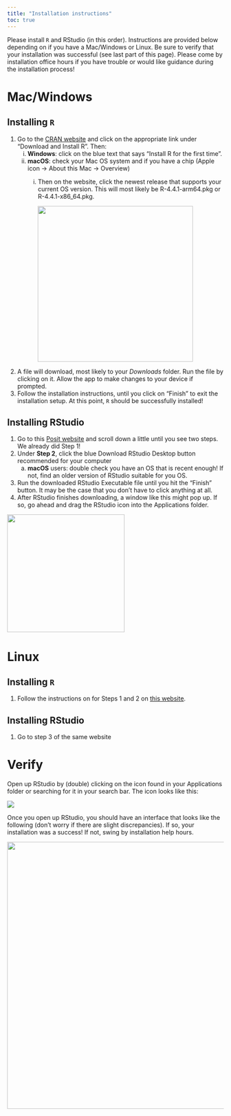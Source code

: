 ```yaml
---
title: "Installation instructions"
toc: true
---
```


Please install `R` and RStudio (in this order). Instructions are provided below depending on if you have a Mac/Windows or Linux. Be sure to verify that your installation was successful (see last part of this page). Please come by installation office hours if you have trouble or would like guidance during the installation process!

# Mac/Windows

## Installing `R`

1.  Go to the [CRAN website](https://lib.stat.cmu.edu/R/CRAN/) and click on the appropriate link under "Download and Install R". Then:
    i.  **Windows**: click on the blue text that says "Install R for the first time".
    ii. **macOS**: check your Mac OS system and if you have a chip (Apple icon -\> About this Mac -\> Overview)
        i.  Then on the website, click the newest release that supports your current OS version. This will most likely be R-4.4.1-arm64.pkg or R-4.4.1-x86_64.pkg.

            ![](figs/02-macOS-R.png){width="361"}
2.  A file will download, most likely to your *Downloads* folder. Run the file by clicking on it. Allow the app to make changes to your device if prompted.
3.  Follow the installation instructions, until you click on "Finish" to exit the installation setup. At this point, `R` should be successfully installed!

## Installing RStudio

1.  Go to this [Posit website](https://posit.co/download/rstudio-desktop/) and scroll down a little until you see two steps. We already did Step 1!
2.  Under **Step 2**, click the blue Download RStudio Desktop button recommended for your computer
    a.  **macOS** users: double check you have an OS that is recent enough! If not, find an older version of RStudio suitable for you OS.
3.  Run the downloaded RStudio Executable file until you hit the "Finish" button. It may be the case that you don't have to click anything at all.
4.  After RStudio finishes downloading, a window like this might pop up. If so, go ahead and drag the RStudio icon into the Applications folder.

::: fragment
![](figs/02-RStudio_download.png){width="273"}
:::

# Linux

## Installing `R`

1.  Follow the instructions on for Steps 1 and 2 on [this website](#0).

## Installing RStudio

1.  Go to step 3 of the same website

# Verify

Open up RStudio by (double) clicking on the icon found in your Applications folder or searching for it in your search bar. The icon looks like this:

![](figs/02-rstudio-icon.png)

Once you open up RStudio, you should have an interface that looks like the following (don't worry if there are slight discrepancies). If so, your installation was a success! If not, swing by installation help hours.

![](figs/02-rstudio-success.png){width="619"}
